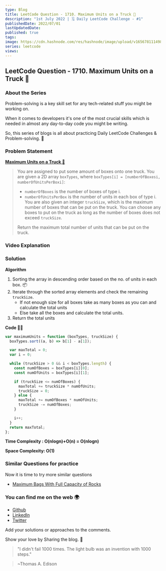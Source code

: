 ```yaml
---
type: Blog
title: LeetCode Question - 1710. Maximum Units on a Truck 🚛
description: "1st July 2022 | 🗓 Daily LeetCode Challenge - #1"
publishedDate: 2022/07/01
lastUpdatedDate:
published: true
tags:
image: https://cdn.hashnode.com/res/hashnode/image/upload/v1656781114983/YDnC8e0Zy.jpg?w=1600&h=840&fit=crop&crop=entropy&auto=compress,format&format=webp
series: leetcode
views:
---
```


## LeetCode Question - 1710. Maximum Units on a Truck 🚛

### About the Series

Problem-solving is a key skill set for any tech-related stuff you might be working on.

When it comes to developers it's one of the most crucial skills which is needed in almost any day-to-day code you might be writing.

So, this series of blogs is all about practicing Daily LeetCode Challenges & Problem-solving. 🚀

### Problem Statement

[**Maximum Units on a Truck 🚛**](https://leetcode.com/problems/maximum-units-on-a-truck)

> You are assigned to put some amount of boxes onto one truck. You are given a 2D array `boxTypes`, where `boxTypes[i] = [numberOfBoxesi, numberOfUnitsPerBoxi]`:
>
> - `numberOfBoxes` is the number of boxes of type i.
> - `numberOfUnitsPerBox` is the number of units in each box of type i.
>   You are also given an integer `truckSize`, which is the maximum number of boxes that can be put on the truck. You can choose any boxes to put on the truck as long as the number of boxes does not exceed `truckSize`.
>
> Return the maximum total number of units that can be put on the truck.

### Video Explanation

<YouTubeEmbed slugHash="mx1Z7PszOkU" />

### Solution

**Algorithm**

1. Sorting the array in descending order based on the no. of units in each box. 📦
2. Iterate through the sorted array elements and check the remaining `truckSize`.
   - If not enough size for all boxes take as many boxes as you can and calculate the total units
   - Else take all the boxes and calculate the total units.
3. Return the total units

**Code 🧑‍💻**

```js
var maximumUnits = function (boxTypes, truckSize) {
  boxTypes.sort((a, b) => b[1] - a[1]);

  var maxTotal = 0;
  var i = 0;

  while (truckSize > 0 && i < boxTypes.length) {
    const numOfBoxes = boxTypes[i][0];
    const numOfUnits = boxTypes[i][1];

    if (truckSize <= numOfBoxes) {
      maxTotal += truckSize * numOfUnits;
      truckSize = 0;
    } else {
      maxTotal += numOfBoxes * numOfUnits;
      truckSize -= numOfBoxes;
    }

    i++;
  }
  return maxTotal;
};
```

**Time Complexity : O(nlogn)+O(n) = O(nlogn)**

**Space Complexity: O(1)**

### Similar Questions for practice

Now it is time to try more similar questions

- [Maximum Bags With Full Capacity of Rocks](https://leetcode.com/problems/maximum-bags-with-full-capacity-of-rocks/)

### You can find me on the web 🌍

- [Github](https://github.com/Souravdey777)
- [LinkedIn](https://www.linkedin.com/in/souravdey777)
- [Twitter](https://twitter.com/Souravdey777)

Add your solutions or approaches to the comments.

Show your love by Sharing the blog. 🤗

> "I didn't fail 1000 times. The light bulb was an invention with 1000 steps."

> ~Thomas A. Edison
